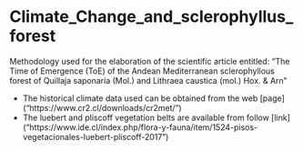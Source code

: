 # Climate_Change_and_sclerophyllus_forest
Methodology used for the elaboration of the scientific article entitled:
"The Time of Emergence (ToE) of the Andean Mediterranean sclerophyllous forest of Quillaja saponaria (Mol.) and Lithraea caustica (mol.) Hox. & Arn"

- The historical climate data used can be obtained from the web [page] ("https://www.cr2.cl/downloads/cr2met/")
- The luebert and pliscoff vegetation belts are available from follow [link] ("https://www.ide.cl/index.php/flora-y-fauna/item/1524-pisos-vegetacionales-luebert-pliscoff-2017")
